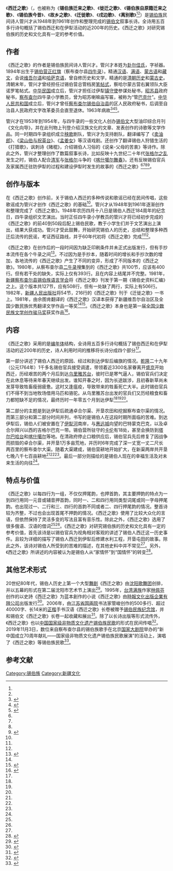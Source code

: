 {{Infobox poem
| name = 《西迁之歌》
| author = 管兴才
| written = 1948年到1961年
| country = [[中国|中国]]
| language = [[锡伯文|锡伯文]]
| genre = [[编年体|编年体]]叙事长诗
|subject = 锡伯人西迁及在伊犁的活动
|lines = 较为完整的版本有127节，506行
| form = 每四行为一组，押首韵为主，兼押尾韵
| meter = 
| rhyme = 
}}
《'''西迁之歌'''》（{{lang-sjo|ᠰᡞ᠌ᠪᡝ<br/>ᡠᡣ᠋ᠰᡠᠷᠠ<br/>ᡤᡠᠷᡞ᠌ᠨ᠋ᡪᡞ᠌ᡥᡝ<br/>ᡠᠴᡠᠨ}}，也被称为《'''锡伯族迁来之歌'''》、《'''徙迁之歌'''》、《'''锡伯族自原籍迁来之歌'''》、《'''锡伯族今昔'''》、《'''故乡之歌'''》、《'''迁徙歌'''》、《'''戌边歌'''》、《'''离别歌'''》<ref name="评述"/><ref name="政府"/>）是[[锡伯族|锡伯族]]民间诗人管兴才从1948年到1961年创作和整理完成的[[锡伯文|锡伯文]]叙事长诗。全诗用五百多行诗句概括了锡伯西迁和在伊犁活动的近200年的历史。《西迁之歌》对研究锡伯族的历史和文化具有一定的参考价值。

== 作者 ==
《西迁之歌》的作者是锡伯族民间诗人管兴才。管兴才本姓为[[瓜尔佳氏|卦尔佳氏]]，字祯器。1894年出生于[[锡伯营|锡伯营]][[正红旗|正红旗]]（察布查尔县[[堆依齐牛录乡|四牛录]]）。精通[[汉语|汉语]]、[[满语|满语]]、[[蒙古语|蒙古语]]和[[藏文|藏文]]，会说[[维吾尔语|维吾尔语]]和[[哈萨克语|哈萨克语]]，曾自修历史和文学，精通的是[[清朝历史|清朝历史]]和[[蒙古史|蒙古史]]。清朝末年，管兴才曾经担任过锡伯营总管档房[[笔帖式|笔帖式]]，察哈尔蒙古营右翼领队大臣诺罗笔帖式。[[中华民国|中华民国]]成立后，管兴才担任过伊犁[[镇守使|镇守使]]参谋处秘书，[[昭苏县|昭苏县]]政府秘书，[[察布查尔|察布查尔]]四牛录小学教员，曾为昭苏喇嘛庙写匾，被称为“管[[巴克什|巴克什]]”。[[中华人民共和国|中华人民共和国]]成立后，管兴才曾任[[察布查尔锡伯自治县|察布查尔锡伯自治县]]的区人民政府秘书，后调至自治县人民政府文字改革委员会直至退休。1963年病故<ref name="评述">{{cite journal |author1=赵志强 |author2=吴元丰 |title=《西迁之歌》评述 |journal=民族文学研究 |date=1995 |issue=04 |pages=60-68}}</ref><ref name="鄂">{{cite journal |author1=鄂乐春 |title=诗人管兴才与《西迁之歌》 |journal=民族文学研究 |date=1986 |issue=05 |pages=59-63}}</ref><ref name="佘">{{cite journal |author1=佘吐肯 |title=锡伯族诗人管兴才与《西迁之歌》 |journal=满族研究 |date=1989 |issue=02 |pages=40-45}}</ref>。

管兴才在1953年到1954年，与四牛录的一些文化人创办[[锡伯文|锡伯文]]大型油印综合月刊《文化向导》，并在此刊物上刊登介绍汉族文化的文章、发表创作的诗歌等文学作品。同一时期四牛录组织成立[[秧歌_(曲艺)|秧歌]]剧队，管兴才为支持剧队，翻译编写了《[[卖油郎独占花魁|卖油郎]]》、《[[梁山伯与祝英台|梁山伯与祝英台]]》、《[[孟姜女|孟姜女]]》等汉语戏剧。还创作了翻译锡伯人狩猎生活的《打猎歌》，讽刺诗《赌棍》，介绍锡伯人习俗的《说亲-父母的苦衷》等诗作。除此之外，管兴才整理创作了数篇叙事长诗，比如反映十九世纪二十年代[[张格尔之乱|张格尔之乱]]发生之时，锡伯人配合[[清军|清军]]与[[张格尔|张格尔]]斗争的《[[喀什噶尔舞春|喀什噶尔舞春]]》。还有反映锡伯官兵及家属西迁驻防伊犁的过程和建设伊犁时发生的故事的《西迁之歌》<ref name="评述"/><ref name="鄂"/><ref name="佘"/><ref name="富">{{cite conference |author=富丽 |title=满族、满文诗歌及其格律 |booktitle=北京社会科学院满学研究所.第二届国际满学研讨会论文集（下） |year=1999 |publisher=北京社会科学院满学研究所:北京满学会 |pages=214-237}}</ref>。

== 创作与版本 ==
在《西迁之歌》创作前，关于锡伯人西迁的多种传说和歌谣已经在民间传唱，这些歌谣成为管兴才创作《西迁之歌》的基础<ref name="评述"/>。管兴才从1948年到1961年逐渐创作和整理完成了《西迁之歌》。1948年农历四月十八日是锡伯人西迁184周年的纪念日，四牛录组织文艺演出。当时正任四牛录小学教员的管兴才将已经初步完成的《西迁之歌》的前40到50段后配上锡伯民歌，教于小学生们并于文艺演出上演出，结果大获成功。管兴才受此鼓舞，开始研究锡伯人的历史，总结和整理多种西迁后流传的民谣，考证西征路线，并于60年代初将《西迁之歌》完成<ref name="鄂"/><ref name="佘"/>。

《西迁之歌》在创作后的一段时间因为缺乏印刷条件并未正式出版发行，但有手抄本流传在各个牛录之间<ref>{{cite journal |author1=关丽萍 |title=悲壮的颂歌 不朽的史诗──读锡伯族诗歌《西迁之歌》 |journal=黑龙江民族丛刊 |date=1995 |issue=03 |pages=108-110，107 |doi=10.16415/j.cnki.23-1021/c.1995.03.039}}</ref>。不过因为是手抄本，随着时间的增长和手抄次数的增加，各地流传的《西迁之歌》产生了不同的变异，形成了不同版本的《西迁之歌》。1980年，从察布查尔县[[扎库齐牛录乡|二牛录]]搜集到的《西迁之歌》共100节，应该有400行。但有若干处的缺失，实际上仅有393行。且在内容上结尾并不完整。1981年，[[新疆察布查尔县锡伯族语言学会|新疆察布查尔县锡伯族语言学会]]将《西迁之歌》刊发于第一期《锡伯史资料汇编》之上。这个版本共127节，应有508行，但有一处缺了两行，实际上有506行。1982年，[[新疆人民出版社|新疆人民出版社]]将54节，216行的《西迁之歌》刊于《迁徙之歌》一书上。1981年，由佘图肯翻译的《西迁之歌》汉译本获得了新疆维吾尔自治区及全国少数民族优秀翻译文学作品一等奖<ref name="评述"/><ref name="政府">{{cite web |author1=文广局 |title=西迁之歌 |url=http://www.xjcbcr.gov.cn/info/1163/57722.htm |website=新疆维吾尔自治区察布查尔锡伯自治县人民政府网站 |accessdate=2020-07-21 |archive-date=2020-07-21 |archive-url=https://web.archive.org/web/20200721150722/http://www.xjcbcr.gov.cn/info/1163/57722.htm |dead-url=no }}</ref>。《西迁之歌》本身也是第一届[[全国少数民族文学创作骏马奖|全国少数民族文学创作骏马奖]]获奖作品<ref>{{cite web |title=历届全国少数民族文学创作“骏马奖”获奖作品一览 |url=http://www.chinawriter.com.cn/n1/2018/0516/c405648-29994875.html |website=中国作家网 |accessdate=2020-07-21 |archive-date=2020-02-03 |archive-url=https://web.archive.org/web/20200203164658/http://www.chinawriter.com.cn/n1/2018/0516/c405648-29994875.html |dead-url=no }}</ref>。

== 内容 ==
《西迁之歌》采用的是[[编年体|编年体]]结构，全诗用五百多行诗句概括了锡伯西迁和在伊犁活动的近200年的历史，诗人利用时间的推移将长诗分成四个部分<ref name="评述"/>。

第一部分讲述了锡伯人西迁的原因、经过和到达伊犁后编旗的情况。[[乾隆|乾隆]]二十九年（公元1764年）1千多名锡伯官兵接受调遣，带领着近3300名家眷离开[[盛京|盛京]]开始西迁，历经艰苦的两个月后到达[[乌里雅苏台将军|乌里雅苏台]]，彼时已是寒气逼人，锡伯官兵们决定在此休息等待来年春天继续出发。谁知开春之时，因为长途跋涉，且初春新草尚未发芽导致牲畜瘦弱疲惫。这时又逢瘟疫，导致带来的牲畜死亡大半。此时锡伯官兵们不得不到当地牧场借用马匹和骆驼。从乌里雅苏台出发的官兵们又历经粮食和畜力都短缺不足的情况，最终历时一年零五个月到达伊犁<ref name="评述"/><ref name="鄂"/><ref name="佘"/>。

第二部分的主题是到达伊犁后疏通卓合尔渠、开垦农田和挖掘察布查尔渠的情况。而第三部分和第二部分时间并列，书写的是锡伯人在这段时期所面临的苦难。到达伊犁后，锡伯人们被安置在了[[伊犁河|伊犁河]]南岸，与[[惠远城|惠远城]]向望的巴特蒙克巴克，以及卓合尔拜兴以西的吉格尔巴克一带。锡伯营所驻守的[[卡伦|卡伦]]有18处，甚至会换防到[[塔尔巴哈台|塔尔巴哈台]]和[[喀什噶尔|喀什噶尔]]等地。在清政府停止口粮供应后，锡伯官兵先后修复了因战争而损毁的卓合尔渠，并开垦1万多亩荒地，并历时6年完成了深一丈宽一丈二尺长两百里的察布查尔大渠。随着大渠建成，锡伯营耕地开始扩大，在新渠两岸共开垦七晚八千七百亩耕地<ref name="评述"/><ref name="鄂"/><ref name="佘"/>。最后一部分则描绘的是锡伯人现在的幸福生活及对未来生活的向往<ref name="评述"/>。

== 特点与价值 ==
《西迁之歌》以每四行为一组，不仅仅押尾韵，也押首韵，其主要押韵的特点为一到四行用同一元音或辅音押首韵，同时一、二和四行用同类型词尾或同一字母押尾韵。也出现过一、二行和三、四行的首韵不同或者二、四行押尾韵的情况。整首诗较为齐整，不过也会出现首尾不押韵的情况。《西迁之歌》使用了比较大众化的言语，但依然保持了灵活多变的写法且富有音乐性。除此之外，《西迁之歌》选用了很多俄语、汉语的借词<ref name="富"/><ref name="评述"/>。《西迁之歌》对研究锡伯族的历史和文化具有一定的参考价值，首先该诗是以锡伯官兵为视角相对客观的讲述了锡伯人西迁这一历史事件。且较为详细的描写了锡伯人西迁到伊犁后修建水利工程，开垦屯田的故事。除此之外，该诗对锡伯人所受到的苦难的描述，在其他史料中并不常见<ref name="评述"/>。另外，《西迁之歌》所讲述的内容被认为是锡伯人从“家情怀”到“国情怀”的转变<ref>{{cite journal |author1=苏畅 |title=锡伯族史诗《西迁之歌》的“家国情怀”解读 |journal=唐山文学 |date=2017 |issue=08 |pages=150-151}}</ref>。

== 其他艺术形式 ==
20世纪80年代，锡伯人历史上第一个大型[[舞剧|舞剧]]《西迁之歌》由[[沈阳歌舞团|沈阳歌舞团]]创排，并以五幕的形式在第二届沈阳市艺术节上演出<ref>{{cite news |author1=蓝恩发 |author2=朱思奇 |title=史诗题材让我们心怀敬畏 |work=沈阳日报 |issue=2011年03月10日}}</ref>。1995年，[[台湾|台湾]][[满族|满族]]作家[[林佩芬|林佩芬]]创作的以史詩《西迁之歌》为蓝本創作的小说《西迁之歌》由[[時報文化|時報文化出版企業有限公司]]出版发行<ref>{{cite web |title=西遷之歌 : 一本以中國滿族的史詩《西遷之歌》為藍本創作的小說 / 林佩芬. |url=https://catalog.princeton.edu/catalog/3158397 |website=Princeton university library |accessdate=2020-07-21 |archive-date=2020-07-21 |archive-url=https://web.archive.org/web/20200721234318/https://catalog.princeton.edu/catalog/3158397 |dead-url=no }}</ref>。2006年，由[[江苏省国画院|江苏省国画院]]书法家管峻创作的500多行、超过40000字、长14米的[[正楷|正楷]]手书汉语《西迁之歌》长卷被赠予[[锡伯民族纪念馆|锡伯民族纪念馆]]，并和锡伯文《西迁之歌》长卷一起收藏和展出<ref>{{cite web |author1=李冀 |title=14米长卷《西迁之歌》赠伊犁 |url=https://news.sina.com.cn/o/2006-10-18/032410263239s.shtml |website=新浪新闻中心 |accessdate=2020-07-21 |archive-date=2020-07-21 |archive-url=https://web.archive.org/web/20200721132210/https://news.sina.com.cn/o/2006-10-18/032410263239s.shtml |dead-url=no }}</ref>。除了以长诗出版等形式流传外，《西迁之歌》也以[[中国国家级非物质文化遗产|中国国家级非物质文化遗产]][[锡伯族民歌|锡伯族民歌]]的形式在民间传唱<ref>{{cite journal |author1=李剑章 |title=锡伯族民歌《西迁之歌》与西迁历史记忆 |journal=青园 |date=2014 |issue=08 |pages=49-51}}</ref>。2019年11月3日，数位来自察布查尔县的锡伯族歌手在北京[[国家大剧院|国家大剧院]]举办的“新中国成立70周年献礼——国家级非物质文化遗产锡伯族民歌展演”的活动上，演唱了《西迁之歌》等锡伯族民歌<ref>{{cite web |author1=孙文振 |title=锡伯族民歌展演活动在京举行 |url=http://www.mzb.com.cn/html/report/191131261-1.htm |website=中国民族宗教网 |accessdate=2020-07-21 |archive-date=2020-07-21 |archive-url=https://web.archive.org/web/20200721232830/http://www.mzb.com.cn/html/report/191131261-1.htm |dead-url=no }}</ref>。

== 参考文献 ==
{{reflist|2}}

[[Category:锡伯族|Category:锡伯族]]
[[Category:新疆文化|Category:新疆文化]]